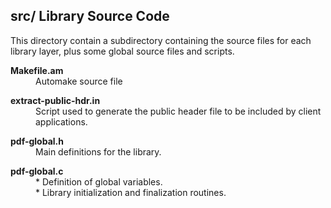 =='''src/''' Library Source Code==

This directory contain a subdirectory containing the source files for each library layer, plus some global source files and scripts.

; '''Makefile.am'''
: Automake source file

; '''extract-public-hdr.in'''
: Script used to generate the public header file to be included by client applications.

; '''pdf-global.h'''
: Main definitions for the library.

; '''pdf-global.c'''
: * Definition of global variables.
: * Library initialization and finalization routines.

